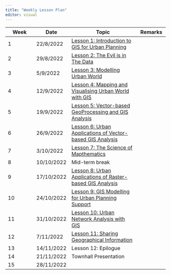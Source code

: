 ```yaml
---
title: "Weekly Lesson Plan"
editor: visual
---
```


| Week | Date       | Topic                                                                                      | Remarks |
|--------------|--------------|--------------------------------|--------------|
| 1    | 22/8/2022  | [Lesson 1: Introduction to GIS for Urban Planning](outline/lesson01_outline.html)          |         |
| 2    | 29/8/2022  | [Lesson 2: The Evil is in The Data](outline/lesson02_outline.html)                         |         |
| 3    | 5/9/2022   | [Lesson 3: Modelling Urban World](outline/lesson03_outline.html)                           |         |
| 4    | 12/9/2022  | [Lesson 4: Mapping and Visualising Urban World with GIS](outline/lesson04_outline.html)    |         |
| 5    | 19/9/2022  | [Lesson 5: Vector-based GeoProcessing and GIS Analysis](outline/lesson05_outline.html)     |         |
| 6    | 26/9/2022  | [Lesson 6: Urban Applications of Vector-based GIS Analysis](outline/lesson06_outline.html) |         |
| 7    | 3/10/2022  | [Lesson 7: The Science of Mapthematics](outline/lesson07_outline.html)                     |         |
| 8    | 10/10/2022 | Mid-term break                                                                             |         |
| 9    | 17/10/2022 | [Lesson 8: Urban Applications of Raster-based GIS Analysis](outline/lesson08_outline.html) |         |
| 10   | 24/10/2022 | [Lesson 9: GIS Modelling for Urban Planning Support](outline/lesson09_outline.html)        |         |
| 11   | 31/10/2022 | [Lesson 10: Urban Network Analysis with GIS](outline/lesson10_outline.html)                |         |
| 12   | 7/11/2022  | [Lesson 11: Sharing Geographical Information](outline/lesson11_outline.html)               |         |
| 13   | 14/11/2022 | Lesson 12: Epilogue                                                                        |         |
| 14   | 21/11/2022 | Townhall Presentation                                                                      |         |
| 15   | 28/11/2022 |                                                                                            |         |
